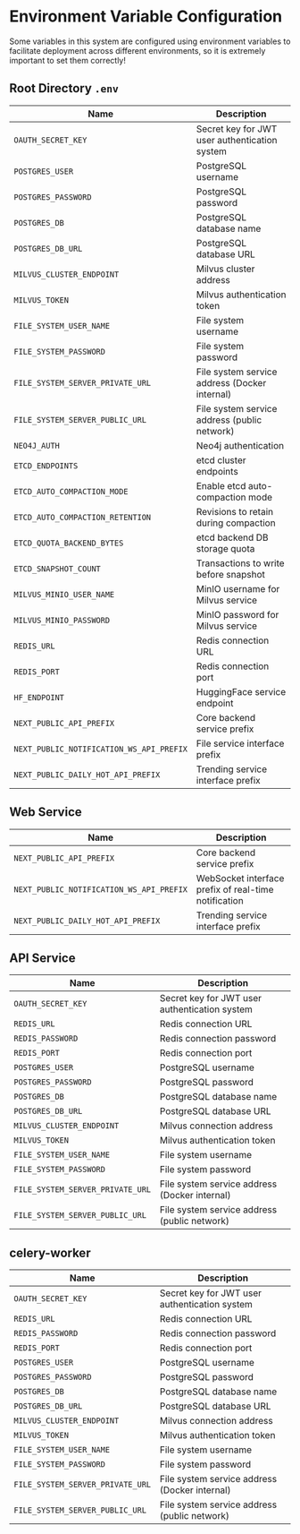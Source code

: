 
# Environment Variable Configuration

<Callout type='info'>
	Some variables in this system are configured using environment variables to
	facilitate deployment across different environments, so it is extremely
	important to set them correctly!
</Callout>

## Root Directory `.env`

| Name                                     | Description                                   |
| ---------------------------------------- | --------------------------------------------- |
| `OAUTH_SECRET_KEY`                       | Secret key for JWT user authentication system |
| `POSTGRES_USER`                          | PostgreSQL username                           |
| `POSTGRES_PASSWORD`                      | PostgreSQL password                           |
| `POSTGRES_DB`                            | PostgreSQL database name                      |
| `POSTGRES_DB_URL`                        | PostgreSQL database URL                       |
| `MILVUS_CLUSTER_ENDPOINT`                | Milvus cluster address                        |
| `MILVUS_TOKEN`                           | Milvus authentication token                   |
| `FILE_SYSTEM_USER_NAME`                  | File system username                          |
| `FILE_SYSTEM_PASSWORD`                   | File system password                          |
| `FILE_SYSTEM_SERVER_PRIVATE_URL`         | File system service address (Docker internal) |
| `FILE_SYSTEM_SERVER_PUBLIC_URL`          | File system service address (public network)  |
| `NEO4J_AUTH`                             | Neo4j authentication                          |
| `ETCD_ENDPOINTS`                         | etcd cluster endpoints                        |
| `ETCD_AUTO_COMPACTION_MODE`              | Enable etcd auto-compaction mode              |
| `ETCD_AUTO_COMPACTION_RETENTION`         | Revisions to retain during compaction         |
| `ETCD_QUOTA_BACKEND_BYTES`               | etcd backend DB storage quota                 |
| `ETCD_SNAPSHOT_COUNT`                    | Transactions to write before snapshot         |
| `MILVUS_MINIO_USER_NAME`                 | MinIO username for Milvus service             |
| `MILVUS_MINIO_PASSWORD`                  | MinIO password for Milvus service             |
| `REDIS_URL`                              | Redis connection URL                          |
| `REDIS_PORT`                             | Redis connection port                         |
| `HF_ENDPOINT`                            | HuggingFace service endpoint                  |
| `NEXT_PUBLIC_API_PREFIX`                 | Core backend service prefix                   |
| `NEXT_PUBLIC_NOTIFICATION_WS_API_PREFIX` | File service interface prefix                 |
| `NEXT_PUBLIC_DAILY_HOT_API_PREFIX`       | Trending service interface prefix             |

## Web Service

| Name                                     | Description                                          |
| ---------------------------------------- | ---------------------------------------------------- |
| `NEXT_PUBLIC_API_PREFIX`                 | Core backend service prefix                          |
| `NEXT_PUBLIC_NOTIFICATION_WS_API_PREFIX` | WebSocket interface prefix of real-time notification |
| `NEXT_PUBLIC_DAILY_HOT_API_PREFIX`       | Trending service interface prefix                    |

## API Service

| Name                             | Description                                   |
| -------------------------------- | --------------------------------------------- |
| `OAUTH_SECRET_KEY`               | Secret key for JWT user authentication system |
| `REDIS_URL`                      | Redis connection URL                          |
| `REDIS_PASSWORD`                 | Redis connection password                     |
| `REDIS_PORT`                     | Redis connection port                         |
| `POSTGRES_USER`                  | PostgreSQL username                           |
| `POSTGRES_PASSWORD`              | PostgreSQL password                           |
| `POSTGRES_DB`                    | PostgreSQL database name                      |
| `POSTGRES_DB_URL`                | PostgreSQL database URL                       |
| `MILVUS_CLUSTER_ENDPOINT`        | Milvus connection address                     |
| `MILVUS_TOKEN`                   | Milvus authentication token                   |
| `FILE_SYSTEM_USER_NAME`          | File system username                          |
| `FILE_SYSTEM_PASSWORD`           | File system password                          |
| `FILE_SYSTEM_SERVER_PRIVATE_URL` | File system service address (Docker internal) |
| `FILE_SYSTEM_SERVER_PUBLIC_URL`  | File system service address (public network)  |

## celery-worker

| Name                             | Description                                   |
| -------------------------------- | --------------------------------------------- |
| `OAUTH_SECRET_KEY`               | Secret key for JWT user authentication system |
| `REDIS_URL`                      | Redis connection URL                          |
| `REDIS_PASSWORD`                 | Redis connection password                     |
| `REDIS_PORT`                     | Redis connection port                         |
| `POSTGRES_USER`                  | PostgreSQL username                           |
| `POSTGRES_PASSWORD`              | PostgreSQL password                           |
| `POSTGRES_DB`                    | PostgreSQL database name                      |
| `POSTGRES_DB_URL`                | PostgreSQL database URL                       |
| `MILVUS_CLUSTER_ENDPOINT`        | Milvus connection address                     |
| `MILVUS_TOKEN`                   | Milvus authentication token                   |
| `FILE_SYSTEM_USER_NAME`          | File system username                          |
| `FILE_SYSTEM_PASSWORD`           | File system password                          |
| `FILE_SYSTEM_SERVER_PRIVATE_URL` | File system service address (Docker internal) |
| `FILE_SYSTEM_SERVER_PUBLIC_URL`  | File system service address (public network)  |
